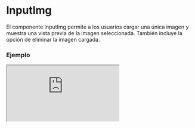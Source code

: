 
# InputImg

El componente InputImg permite a los usuarios cargar una única imagen y muestra una vista previa de la imagen seleccionada. También incluye la opción de eliminar la imagen cargada.

### Ejemplo

<Iframe
  minHeightIframe="30dvh"
  src="https://fenextjs-component-storybook.vercel.app/iframe.html?args=&id=input-inputimg--index&viewMode=story"
/>

### Importacion

Para importar el componente InputImg, se puede hacer desde fenextjs

```tsx copy
import { InputImg } from "fenextjs";
```

### Parametros

| Parametro            | Tipo                           | Requerido | Default                         | Descripcion                                                  |
| -------------------- | ------------------------------ | --------- | ------------------------------- | ------------------------------------------------------------ |
| title                | ReactNode                      | no        | 'Add Image'                     | Título que se muestra en el componente.                      |
| text                 | ReactNode                      | no        | 'Drag Image'                    | Texto que se muestra en el componente para guiar al usuario. |
| icon                 | ReactNode                      | no        | \<SvgImg /\>                    | Ícono que se muestra en el componente.                       |
| onRemove             | () =\> void                    | no        | undefined                       | Función que se ejecuta cuando se elimina la imagen.          |
| className            | string                         | no        | ''                              | Clase CSS para el componente.                                |
| classNameContentIcon | string                         | no        | ''                              | Clase CSS para el contenedor del ícono.                      |
| classNameText        | Omit\<TextProps, 'children'\>  | no        | \{\}                            | Clase CSS para el texto.                                     |
| classNameTitle       | Omit\<TitleProps, 'children'\> | no        | \{\}                            | Clase CSS para el título.                                    |
| classNameProgress    | string                         | no        | ''                              | Clase CSS para la barra de progreso.                         |
| classNameRemove      | string                         | no        | ''                              | Clase CSS para el botón de eliminar.                         |
| classNameImg         | string                         | no        | ''                              | Clase CSS para la imagen mostrada.                           |
| defaultValue         | FileProps                      | no        | \{ fileData: '', text: '' \}    | Valor por defecto que se mostrará en el componente.          |
| parseProgress        | (e: number) =\> string         | no        | Imging . . . $\{e.toFixed(0)\}% | Función que formatea el texto de progreso durante la carga.  |

### Storybook

Para ver el storybook del componente lo puede hacer con este [link](https://fenextjs-component-storybook.vercel.app/?path=/story/input-inputimg--index)

### Usos

- Carga de una imagen simple

```tsx copy
<InputImg
  onChange={(data) => {
    console.log(data);
  }}
/>
```

- Carga de una imagen con título y texto personalizado

```tsx copy
<InputImg
  title="Sube tu Imagen"
  text="Arrastra la imagen aquí"
  onChange={(data) => {
    console.log(data);
  }}
/>
```

- Carga de imagen con función de eliminación

```tsx copy
<InputImg
  onRemove={() => {
    console.log("Imagen eliminada");
  }}
  onChange={(data) => {
    console.log(data);
  }}
/>
```
